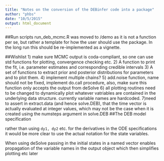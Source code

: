 ```yaml
---
title: "Notes on the conversion of the DEBinfer code into a package"
author: "phbs"
date: "10/5/2015"
output: html_document
---
```


##Run scripts
run_deb_mcmc.R was moved to /demo as it is not a function per se, but rather a template for how the user should use the package. In the long run this should be re-implemented as a vignette.

##Wishlist
1) make sure MCMC output is coda-compliant, so one can use std functions for plotting, convergence checking etc.
2) A function to print the fit, i.e. parameter estimates and corresponding credible intervals
3) A set of functions to extract prior and posterior distributions for parameters and to plot them.
4) implement multiple chains?
5) add.noise function, name should not be fixed, implement do.call procedure, also, make sure this function only accepts the output from deSolve
6) all plotting routines need to be changed to dynamically plot whatever vatriables are contained in the underlying data structure. currently variable names are hardcoded.
7)need to assert in extract.data (and hence solve.DEB), that the time vector is actually evaluated at integer values, which may not be the case when it is created using the numsteps argument in solve.DEB
##The DEB model specification

rather than using `dy1, dy2` etc. for the derivatives in the ODE specifications it would be more clear to use the actual notation for the state variables. 

When using deSolve passing in the initial states in a named vector enables propagation of the variable names in the output object which then simplifies plotting etc later
